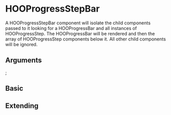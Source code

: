 
<Meta of={HooProgressStepBarStories} />

# HOOProgressStepBar

A HOOProgressStepBar component will isolate the child components passed to it looking for a HOOProgressBar and all instances of HOOProgressStep. The HOOProgressBar will be rendered and then the array of HOOProgressStep components below it. All other child components will be ignored.

## Arguments

<ArgTypes of={HOOProgressStepBar} />

  <HOOProgressBar value="25"/>
  <HOOProgressStep label="Step 1" offsetPercent="20" />
  <HOOProgressStep label="Step 2" offsetPercent="40" />
  <HOOProgressStep label="Step 3" offsetPercent="60" />
  <HOOProgressStep label="Step 4" offsetPercent="80" />
</HOOProgressStepBar>;

## Basic

<Canvas>
  <Story of={HooProgressStepBarStories.Basic} />
</Canvas>

## Extending

<Canvas>
  <Story of={HooProgressStepBarStories.Extending} />
</Canvas>
